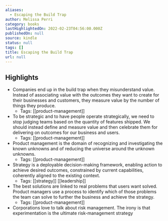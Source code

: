 ```yaml
---
aliases:
  - Escaping the Build Trap
author: Melissa Perri
category: books
lastHighlightedOn: 2022-02-23T04:56:00.000Z
publishedOn: null
source: kindle
status: null
tags: []
title: Escaping the Build Trap
url: null
---
```

## Highlights

- Companies end up in the build trap when they misunderstand value. Instead of associating value with the outcomes they want to create for their businesses and customers, they measure value by the number of things they produce.
    - Tags: [[product-management]]
- To be strategic and to have people operate strategically, we need to stop judging teams based on the quantity of features shipped. We should instead define and measure value and then celebrate them for delivering on outcomes for our business and users.
    - Tags: [[product-management]]
- Product management is the domain of recognizing and investigating the known unknowns and of reducing the universe around the unknown unknowns.
    - Tags: [[product-management]]
- Strategy is a deployable decision-making framework, enabling action to achieve desired outcomes, constrained by current capabilities, coherently aligned to the existing context.
    - Tags: [[strategy]] [[leadership]]
- The best solutions are linked to real problems that users want solved. Product managers use a process to identify which of those problems the team can solve to further the business and achieve the strategy.
    - Tags: [[product-management]]
- Corporations love to talk about risk management. The irony is that experimentation is the ultimate risk-management strategy
